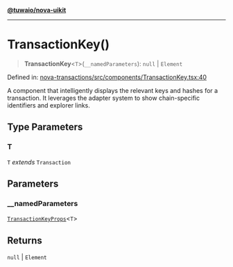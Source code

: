 [**@tuwaio/nova-uikit**](../../../README.md)

***

# TransactionKey()

> **TransactionKey**\<`T`\>(`__namedParameters`): `null` \| `Element`

Defined in: [nova-transactions/src/components/TransactionKey.tsx:40](https://github.com/TuwaIO/nova-uikit/blob/607da4bfc83714934b7ce8c7452512024d634763/packages/nova-transactions/src/components/TransactionKey.tsx#L40)

A component that intelligently displays the relevant keys and hashes for a transaction.
It leverages the adapter system to show chain-specific identifiers and explorer links.

## Type Parameters

### T

`T` *extends* `Transaction`

## Parameters

### \_\_namedParameters

[`TransactionKeyProps`](../type-aliases/TransactionKeyProps.md)\<`T`\>

## Returns

`null` \| `Element`
